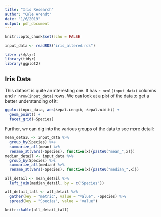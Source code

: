 ```yaml
---
title: "Iris Research"
author: "Cole Arendt"
date: "1/6/2019"
output: pdf_document
---
```


```r
knitr::opts_chunk$set(echo = FALSE)

input_data <- readRDS("iris_altered.rds")

library(dplyr)
library(tidyr)
library(ggplot2)
```

## Iris Data

This dataset is quite an interesting one. It has `r ncol(input_data)` columns
and `r nrow(input_data)` rows. We can look at a plot of the data to get a better
understanding of it:

```r
ggplot(input_data, aes(Sepal.Length, Sepal.Width)) +
  geom_point() +
  facet_grid(~Species)
```

Further, we can dig into the various groups of the data to see more detail:

```r
mean_detail <- input_data %>%
  group_by(Species) %>%
  summarize_all(mean) %>%
  rename_at(vars(-Species), function(x){paste0("mean_",x)})
median_detail <- input_data %>%
  group_by(Species) %>%
  summarize_all(median) %>%
  rename_at(vars(-Species), function(x){paste0("median_",x)})

all_detail <- mean_detail %>%
  left_join(median_detail, by = c("Species"))

all_detail_tall <- all_detail %>%
  gather(key = "metric", value = "value", -Species) %>%
  spread(key = "Species", value = "value")
```

```r
knitr::kable(all_detail_tall)
```